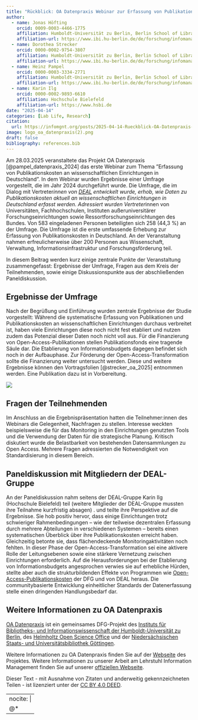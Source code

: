```yaml
---
title: "Rückblick: OA Datenpraxis Webinar zur Erfassung von Publikationskosten"
author:
  - name: Jonas Höfting
    orcid: 0009-0003-4466-1775
    affiliation: Humboldt-Universität zu Berlin, Berlin School of Library and Information Science (IBI) 
    affiliation-url: https://www.ibi.hu-berlin.de/de/forschung/infomanagement/teaminfomanagement
  - name: Dorothea Strecker
    orcid: 0000-0002-9754-3807
    affiliation: Humboldt-Universität zu Berlin, Berlin School of Library and Information Science (IBI) 
    affiliation-url: https://www.ibi.hu-berlin.de/de/forschung/infomanagement/teaminfomanagement
  - name: Heinz Pampel
    orcid: 0000-0003-3334-2771
    affiliation: Humboldt-Universität zu Berlin, Berlin School of Library and Information Science (IBI) 
    affiliation-url: https://www.ibi.hu-berlin.de/de/forschung/infomanagement/teaminfomanagement
  - name: Karin Ilg
    orcid: 0000-0002-9893-6610
    affiliation: Hochschule Bielefeld
    affiliation-url: https://www.hsbi.de 
date: "2025-04-14"
categories: [Lab Life, Research]
citation: 
  url: https://infomgnt.org/posts/2025-04-14-Rueckblick-OA-Datenpraxis-Webinar-zur-Erfassung-von-Publikationskosten           
image: logo_oa_datenpraxis(2).png
draft: false
bibliography: references.bib
---
```


Am 28.03.2025 veranstaltete das Projekt OA Datenpraxis [@pampel_datenpraxis_2024] das erste Webinar zum Thema ”Erfassung von Publikationskosten an wissenschaftlichen Einrichtungen in Deutschland”. In dem Webinar wurden Ergebnisse einer Umfrage vorgestellt, die im Jahr 2024 durchgeführt wurde. Die Umfrage, die im Dialog mit Vertreter*innen von [DEAL](https://deal-konsortium.de/) entwickelt wurde, erhob, wie Daten zu Publikationskosten aktuell an wissenschaftlichen Einrichtungen in Deutschland erfasst werden. Adressiert wurden Vertreter*innen von Universitäten, Fachhochschulen, Instituten außeruniversitärer Forschungseinrichtungen sowie Ressortforschungseinrichtungen des Bundes. Von 583 eingeladenen Personen beteiligten sich 258 (44,3 %) an der Umfrage. Die Umfrage ist die erste umfassende Erhebung zur Erfassung von Publikationskosten in Deutschland. An der Veranstaltung nahmen erfreulicherweise über 200 Personen aus Wissenschaft, Verwaltung, Informationsinfrastruktur und Forschungsförderung teil.

In diesem Beitrag werden kurz einige zentrale Punkte der Veranstaltung zusammengefasst: Ergebnisse der Umfrage, Fragen aus dem Kreis der Teilnehmenden, sowie einige Diskussionspunkte aus der abschließenden Paneldiskussion.

## Ergebnisse der Umfrage

Nach der Begrüßung und Einführung wurden zentrale Ergebnisse der Studie vorgestellt: Während die systematische Erfassung von Publikationen und Publikationskosten an wissenschaftlichen Einrichtungen durchaus verbreitet ist, haben viele Einrichtungen diese noch nicht fest etabliert und nutzen zudem das Potenzial dieser Daten noch nicht voll aus. Für die Finanzierung von Open-Access-Publikationen stellen Publikationsfonds eine tragende Säule dar. Die Etablierung von Informationsbudgets dagegen befindet sich noch in der Aufbauphase. Zur Förderung der Open-Access-Transformation sollte die Finanzierung weiter untersucht werden. Diese und weitere Ergebnisse können den Vortragsfolien [@strecker_oa_2025] entnommen werden. Eine Publikation dazu ist in Vorbereitung.

![](logo_oa_datenpraxis(2).png){fig-align="center"}

## Fragen der Teilnehmenden

Im Anschluss an die Ergebnispräsentation hatten die Teilnehmer:innen des Webinars die Gelegenheit, Nachfragen zu stellen. Interesse weckten beispielsweise die für das Monitoring in den Einrichtungen genutzten Tools und die Verwendung der Daten für die strategische Planung. Kritisch diskutiert wurde die Belastbarkeit von bestehenden Datensammlungen zu Open Access. Mehrere Fragen adressierten die Notwendigkeit von Standardisierung in diesem Bereich.

## Paneldiskussion mit Mitgliedern der DEAL-Gruppe

An der Paneldiskussion nahm seitens der DEAL-Gruppe Karin Ilg (Hochschule Bielefeld) teil (weitere Mitglieder der DEAL-Gruppe mussten ihre Teilnahme kurzfristig absagen) . und teilte ihre Perspektive auf die Ergebnisse. Sie hob positiv hervor, dass einige Einrichtungen trotz schwieriger Rahmenbedingungen – wie der teilweise dezentralen Erfassung durch mehrere Abteilungen in verschiedenen Systemen – bereits einen systematischen Überblick über ihre Publikationskosten erreicht haben. Gleichzeitig betonte sie, dass flächendeckende Monitoringaktivitäten noch fehlten. In dieser Phase der Open-Access-Transformation sei eine aktivere Rolle der Leitungsebenen sowie eine stärkere Vernetzung zwischen Einrichtungen erforderlich. Auf die Herausforderungen bei der Etablierung von Informationsbudgets angesprochen verwies sie auf erhebliche Hürden, stellte aber auch die strukturbildenden Effekte von Programmen wie [Open-Access-Publikationskosten](https://www.dfg.de/de/foerderung/foerdermoeglichkeiten/programme/infrastruktur/lis/lis-foerderangebote/open-access-publikationskosten) der DFG und von DEAL heraus. Die communitybasierte Entwicklung einheitlicher Standards der Datenerfassung stelle einen dringenden Handlungsbedarf dar.

## Weitere Informationen zu OA Datenpraxis

[OA Datenpraxis](https://www.oadatenpraxis.de) ist ein gemeinsames DFG-Projekt des [Instituts für Bibliotheks- und Informationswissenschaft der Humboldt-Universität zu Berlin](https://www.ibi.hu-berlin.de), des [Helmholtz Open Science Office](https://os.helmholtz.de) und der [Niedersächsischen Staats- und Universitätsbibliothek Göttingen](https://www.sub.uni-goettingen.de).

Weitere Informationen zu OA Datenpraxis finden Sie auf der [Webseite](https://oa-datenpraxis.de/events.html) des Projektes. Weitere Informationen zu unserer Arbeit am Lehrstuhl Information Management finden Sie auf unserer [offiziellen Webseite](http://hu.berlin/infomgnt).

Dieser Text - mit Ausnahme von Zitaten und anderweitig gekennzeichneten Teilen - ist lizenziert unter der [CC BY 4.0 DEED](https://creativecommons.org/licenses/by/4.0/deed.de).

---
nocite: |
  @*
---
